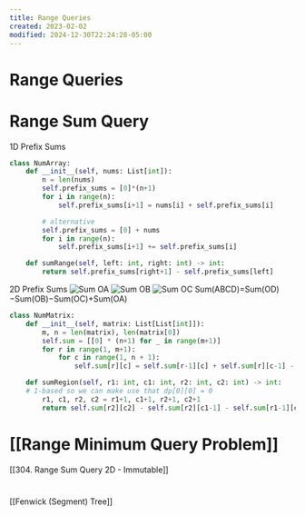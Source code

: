 ```yaml
---
title: Range Queries
created: 2023-02-02
modified: 2024-12-30T22:24:28-05:00
---
```

# Range Queries

# Range Sum Query

1D Prefix Sums

```python
class NumArray:
    def __init__(self, nums: List[int]):
        n = len(nums)
        self.prefix_sums = [0]*(n+1)
        for i in range(n):
            self.prefix_sums[i+1] = nums[i] + self.prefix_sums[i]

		# alternative
		self.prefix_sums = [0] + nums
		for i in range(n):
            self.prefix_sums[i+1] += self.prefix_sums[i]

    def sumRange(self, left: int, right: int) -> int:
        return self.prefix_sums[right+1] - self.prefix_sums[left]

```

2D Prefix Sums
![Sum OA](https://leetcode.com/static/images/courses/sum_oa.png)
![Sum OB](https://leetcode.com/static/images/courses/sum_ob.png)
![Sum OC](https://leetcode.com/static/images/courses/sum_oc.png)
Sum(ABCD)=Sum(OD)−Sum(OB)−Sum(OC)+Sum(OA)

```python
class NumMatrix:
    def __init__(self, matrix: List[List[int]]):
        m, n = len(matrix), len(matrix[0])
        self.sum = [[0] * (n+1) for _ in range(m+1)] 
        for r in range(1, m+1):
            for c in range(1, n + 1):
                self.sum[r][c] = self.sum[r-1][c] + self.sum[r][c-1] - self.sum[r-1][c-1] + matrix[r-1][c-1]

    def sumRegion(self, r1: int, c1: int, r2: int, c2: int) -> int:
    # 1-based so we can make use that dp[0][0] = 0
        r1, c1, r2, c2 = r1+1, c1+1, r2+1, c2+1  
        return self.sum[r2][c2] - self.sum[r2][c1-1] - self.sum[r1-1][c2] + self.sum[r1-1][c1-1]
```

# \[[Range Minimum Query Problem]\]

\[[304. Range Sum Query 2D - Immutable]\]

# 

\[[Fenwick (Segment) Tree]\]
